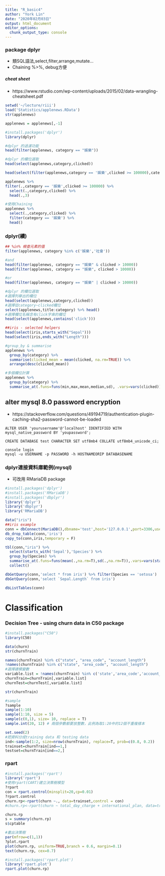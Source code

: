 ```yaml
---
title: "R_basic4"
author: "York Lin"
date: "2020年02月03日"
output: html_document
editor_options: 
  chunk_output_type: console
---
```


### package dplyr
- 類SQL語法,select,filter,arrange,mutate...
- Chaining %>%, debug方便

##### cheat sheet
- https://www.rstudio.com/wp-content/uploads/2015/02/data-wrangling-cheatsheet.pdf

```R
setwd('~/lecture/riii')
load('Statistics/applenews.RData')
str(applenews)

applenews = applenews[,-1]

#install.packages('dplyr')
library(dplyr)

#dplyr 的過濾功能
head(filter(applenews, category == "娛樂"))

#dplyr 的欄位選取
head(select(applenews,category,clicked))

head(select(filter(applenews,category == '娛樂',clicked >= 100000),category,clicked),3)

applenews %>%
filter(.,category == '娛樂',clicked >= 100000) %>%
  select(.,category,clicked) %>%
  head(.,3)

#使用Chaining
applenews %>%
  select(.,category,clicked) %>%
  filter(category == '娛樂') %>%
  head()
```

### dplyr(續)
```R
## %in% 檢查元素的值
filter(applenews, category %in% c('娛樂','社會'))

#and 
head(filter(applenews, category == "娛樂" & clicked > 10000))
head(filter(applenews, category == "娛樂", clicked > 10000))

#or
head(filter(applenews, category == "娛樂" | clicked > 10000))

#dplyr 的欄位選取
#選擇列舉出的欄位
head(select(applenews,category,clicked))
#選擇從category~clicked欄位
select(applenews,title:category) %>% head()
#選擇欄位名稱含有click字串的欄位
head(select(applenews,contains('click')))

##iris - selected helpers
head(select(iris,starts_with("Sepal")))
head(select(iris,ends_with("Length")))

#group_by & summarise
applenews %>%
  group_by(category) %>%
  summarise(clicked_mean = mean(clicked, na.rm=TRUE)) %>%
  arrange(desc(clicked_mean))

#多個欄位計算
applenews %>%
  group_by(category) %>%
  summarise_at(.funs=funs(min,max,mean,median,sd), .vars=vars(clicked))
```


## alter mysql 8.0 password encryption
- https://stackoverflow.com/questions/49194719/authentication-plugin-caching-sha2-password-cannot-be-loaded

```
ALTER USER 'yourusername'@'localhost' IDENTIFIED WITH mysql_native_password BY 'youpassword';

CREATE DATABASE test CHARACTER SET utf8mb4 COLLATE utf8mb4_unicode_ci;
```

```
console login
mysql -u USERNAME -p PASSWORD -h HOSTNAMEORIP DATABASENAME
```
### dplyr連接資料庫範例(mysql)
- 可改用 RMariaDB package

```R
#install.packages('dplyr')
#install.packages('RMariaDB')
#install.packages('dbplyr')
library('dplyr')
library('dbplyr')
library('RMariaDB')

data("iris")
##iris example
conn = dbConnect(MariaDB(),dbname='test',host='127.0.0.1',port=3306,user='root',password='pythonetl')
db_drop_table(conn,'iris')
copy_to(conn,iris,temporary = F)

tbl(conn,"iris") %>%
  select(starts_with('Sepal'),'Species') %>%
  group_by(Species) %>%
  summarise_at(.funs=funs(mean(.,na.rm=T),sd(.,na.rm=T)),.vars=vars(starts_with('Sepal'))) %>%
  collect()

dbGetQuery(conn,'select * from iris') %>% filter(Species == 'setosa')
dbGetQuery(conn,'select `Sepal.Length` from iris')

dbListTables(conn)
```

# Classification
### Decision Tree - using churn data in C50 package
```R
#install.packages("C50")
library(C50)

data(churn)
str(churnTrain)

names(churnTrain) %in% c("state", "area_code", "account_length")
!names(churnTrain) %in% c("state", "area_code", "account_length")
#選擇建模變數
variable.list = !names(churnTrain) %in% c('state','area_code','account_length')
churnTrain=churnTrain[,variable.list]
churnTest=churnTest[,variable.list]

str(churnTrain)

#sample
?sample
sample(1:10)
sample(1:10, size = 5)
sample(c(0,1), size= 10, replace = T)
sample.int(20, 12) # 兩個參數都要放整數，此例為取1:20中的12個不重複樣本

set.seed(2)
#把資料分成training data 和 testing data
ind<-sample(1:2, size=nrow(churnTrain), replace=T, prob=c(0.8, 0.2))
trainset=churnTrain[ind==1,]
testset=churnTrain[ind==2,]
```

### rpart
```R
#install.packages('rpart')
library('rpart')
#使用rpart(CART)建立決策樹模型
?rpart
con = rpart.control(minsplit=20,cp=0.01)
?rpart.control
churn.rp<-rpart(churn ~., data=trainset,control = con)
#churn.rp<-rpart(churn ~ total_day_charge + international_plan, data=trainset)

churn.rp
s = summary(churn.rp)
s$cptable

#畫出決策樹
par(mfrow=c(1,1))
?plot.rpart
plot(churn.rp, uniform=TRUE,branch = 0.6, margin=0.1)
text(churn.rp, cex=0.7)

#install.packages('rpart.plot')
library('rpart.plot')
rpart.plot(churn.rp)
```
